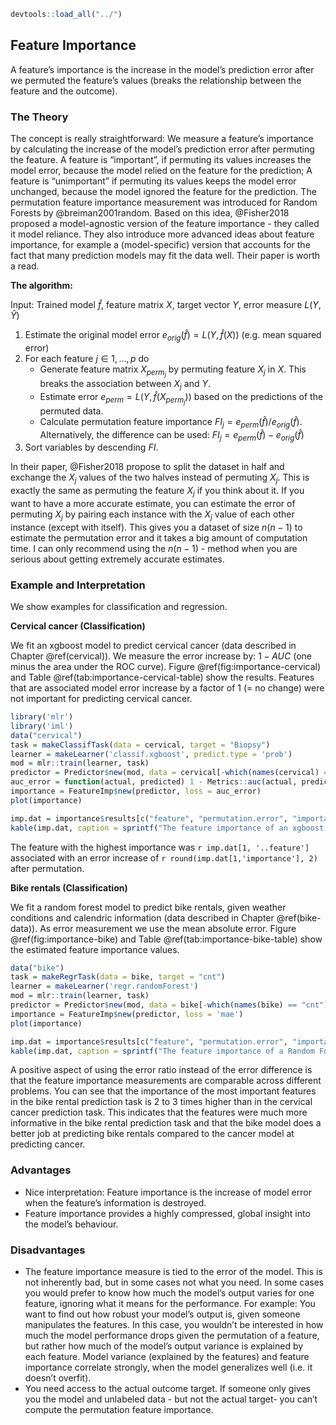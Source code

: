 ```r
devtools::load_all("../")
```


## Feature Importance {#feature-importance}
A feature's importance is the increase in the model's prediction error after we permuted the feature's values (breaks the relationship between the feature and the outcome). 

### The Theory
The concept is really straightforward: 
We measure a feature's importance by calculating the increase of the model's prediction error after permuting the feature.
A feature is "important", if permuting its values increases the model error, because the model relied on the feature for the prediction;
A feature is "unimportant" if permuting its values keeps the model error unchanged, because the model ignored the feature for the prediction.
The permutation feature importance measurement was introduced for Random Forests by @breiman2001random.
Based on this idea, @Fisher2018 proposed a model-agnostic version of the feature importance - they called it model reliance. 
They also introduce more advanced ideas about feature importance, for example a (model-specific) version that accounts for the fact that many prediction models may fit the data well. 
Their paper is worth a read. 

**The algorithm:**

Input: Trained model $\hat{f}$, feature matrix $X$, target vector $Y$, error measure $L(Y,\hat{Y})$

1. Estimate the original model error $e_{orig}(\hat{f})=L(Y,\hat{f}(X))$  (e.g. mean squared error)
2. For each feature $j\in1,\ldots,p$ do
    - Generate feature matrix $X_{perm_{j}}$ by permuting feature $X_j$ in $X$. This breaks the association between $X_j$ and $Y$.
    - Estimate error $e_{perm}=L(Y,\hat{f}(X_{perm_j}))$ based on the predictions of the permuted data.
    - Calculate permutation feature importance $FI_j=e_{perm}(\hat{f})/e_{orig}(\hat{f})$. Alternatively, the difference can be used: $FI_j=e_{perm}(\hat{f})-e_{orig}(\hat{f})$
3. Sort variables by descending $FI$.

In their paper, @Fisher2018 propose to split the dataset in half and exchange the $X_j$ values of the two halves instead of permuting $X_j$. 
This is exactly the same as permuting the feature $X_j$ if you think about it. 
If you want to have a more accurate estimate, you can estimate the error of permuting $X_j$ by pairing each instance with the $X_j$ value of each other instance (except with itself). 
This gives you a dataset of size $n(n-1)$ to estimate the permutation error and it takes a big amount of computation time. 
I can only recommend using the $n(n-1)$ - method when you are serious about getting extremely accurate estimates.

### Example and Interpretation

We show examples for classification and regression. 

**Cervical cancer (Classification)**

We fit an xgboost model to predict cervical cancer (data described in Chapter \@ref(cervical)).
We measure the error increase by: $1-AUC$ (one minus the area under the ROC curve).
Figure \@ref(fig:importance-cervical) and Table \@ref(tab:importance-cervical-table) show the results. 
Features that are associated model error increase by a factor of 1 (= no change) were not important for predicting cervical cancer.

```r
library('mlr')
library('iml')
data("cervical")
task = makeClassifTask(data = cervical, target = "Biopsy")
learner = makeLearner('classif.xgboost', predict.type = 'prob')
mod = mlr::train(learner, task)
predictor = Predictor$new(mod, data = cervical[-which(names(cervical) == "Biopsy")], y = (cervical$Biopsy == "Cancer"), class = 1)
auc_error = function(actual, predicted) 1 - Metrics::auc(actual, predicted )
importance = FeatureImp$new(predictor, loss = auc_error)
plot(importance)
```

```r
imp.dat = importance$results[c("feature", "permutation.error", "importance")]
kable(imp.dat, caption = sprintf("The feature importance of an xgboost model predicting cervical cancer. The original model error is %.3f (1 - AUC). The 'error'-column shows the error after feature permutation. The 'importance'-column shows the factor by which the error is increased compared to the original model error.", importance$original.error), digits = 2)
```

The feature with the highest importance was `r imp.dat[1, '..feature']` associated with an error increase of `r round(imp.dat[1,'importance'], 2)` after permutation.

**Bike rentals (Classification)**

We fit a random forest model to predict bike rentals, given weather conditions and calendric information (data described in Chapter \@ref(bike-data)).
As error measurement we use the mean absolute error.
Figure \@ref(fig:importance-bike) and Table \@ref(tab:importance-bike-table) show the estimated feature importance values.

```r
data("bike")
task = makeRegrTask(data = bike, target = "cnt")
learner = makeLearner('regr.randomForest')
mod = mlr::train(learner, task)
predictor = Predictor$new(mod, data = bike[-which(names(bike) == "cnt")], y = bike$cnt)
importance = FeatureImp$new(predictor, loss = 'mae')
plot(importance) 
```


```r
imp.dat = importance$results[c("feature", "permutation.error", "importance")]
kable(imp.dat, caption = sprintf("The feature importance of a Random Forest predicting bike rentals. It's measured as relative increase in mean absolute error (mae) after feature permutation. The mean absolute error of the model is %.3f. The  'error'-column shows the absolute error after feature permutation. The 'importance'-column shows the factor by which the error is increased compared to the original model error.", importance$original.error), digits = 1)

```

A positive aspect of using the error ratio instead of the error difference is that the feature importance measurements are comparable across different problems. 
You can see that the importance of the most important features in the bike rental prediction task is 2 to 3 times higher than in the cervical cancer prediction task. 
This indicates that the features were much more informative in the bike rental prediction task and that the bike model does a better job at predicting bike rentals compared to the cancer model at predicting cancer.


### Advantages
- Nice interpretation: Feature importance is the increase of model error when the feature's information is destroyed.
- Feature importance provides a highly compressed, global insight into the model's behaviour. 


### Disadvantages
- The feature importance measure is tied to the error of the model.
This is not inherently bad, but in some cases not what you need.
In some cases you would prefer to know how much the model's output varies for one feature, ignoring what it means for the performance.
For example: You want to find out how robust your model's output is, given someone manipulates the features. 
In this case, you wouldn't be interested in how much the model performance drops given the permutation of a feature, but rather how much of the model's output variance is explained by each feature. 
Model variance (explained by the features) and feature importance correlate strongly, when the model generalizes well (i.e. it doesn't overfit).
- You need access to the actual outcome target. 
If someone only gives you the model and unlabeled data - but not the actual target-  you can't compute the permutation feature importance. 
